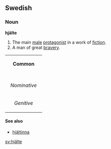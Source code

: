 ==Swedish==
===Noun===
'''hjälte'''

#The main [[male]] [[protagonist]] in a work of [[fiction]].
#A man of great [[bravery]].

{| border=1 cellspacing=0
| bgcolor="#FFFFF0" colspan=5 align=center | '''Common'''
|-
|- bgcolor="#FFFFF0" align=center
! rowspan=2 | 
| colspan=2 width=105| Singular 
| colspan=2 | Plural
|- bgcolor="#FFFFF0" align=center
| width=105 | ''Indefinite'' 
| width=105 | ''Definite'' 
| width=105 |  ''Indefinite'' 
|  width=105 | ''Definite''
|- align=center
| width=105 bgcolor="#FFFFF0" | ''Nominative'' 
| [[hjälte]]
| [[hjälten]]
| [[hjältar]]
| [[hjältarna]]
|- align=center
| width=105 bgcolor="#FFFFF0" | ''Genitive'' 
| [[hjältes]]
| [[hjältens]]
| [[hjältars]]
| [[hjältarnas]]
|}

====See also====
*[[hjältinna]]

[[sv:hjälte]]